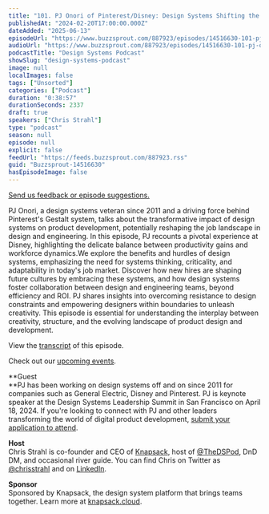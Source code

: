 ```yaml
---
title: "101. PJ Onori of Pinterest/Disney: Design Systems Shifting the Productivity Paradigm"
publishedAt: "2024-02-20T17:00:00.000Z"
dateAdded: "2025-06-13"
episodeUrl: "https://www.buzzsprout.com/887923/episodes/14516630-101-pj-onori-of-pinterest-disney-design-systems-shifting-the-productivity-paradigm.mp3"
audioUrl: "https://www.buzzsprout.com/887923/episodes/14516630-101-pj-onori-of-pinterest-disney-design-systems-shifting-the-productivity-paradigm.mp3"
podcastTitle: "Design Systems Podcast"
showSlug: "design-systems-podcast"
image: null
localImages: false
tags: ["Unsorted"]
categories: ["Podcast"]
duration: "0:38:57"
durationSeconds: 2337
draft: true
speakers: ["Chris Strahl"]
type: "podcast"
season: null
episode: null
explicit: false
feedUrl: "https://feeds.buzzsprout.com/887923.rss"
guid: "Buzzsprout-14516630"
hasEpisodeImage: false
---
```

[Send us feedback or episode suggestions.](https://www.buzzsprout.com/twilio/text_messages/887923/open_sms)

PJ Onori, a design systems veteran since 2011 and a driving force behind Pinterest's Gestalt system, talks about the transformative impact of design systems on product development, potentially reshaping the job landscape in design and engineering. In this episode, PJ recounts a pivotal experience at Disney, highlighting the delicate balance between productivity gains and workforce dynamics.We explore the benefits and hurdles of design systems, emphasizing the need for systems thinking, criticality, and adaptability in today's job market. Discover how new hires are shaping future cultures by embracing these systems, and how design systems foster collaboration between design and engineering teams, beyond efficiency and ROI. PJ shares insights into overcoming resistance to design constraints and empowering designers within boundaries to unleash creativity. This episode is essential for understanding the interplay between creativity, structure, and the evolving landscape of product design and development.

View the [transcript](https://docs.google.com/document/d/14vhdhsQFkE5A65BrGiqDNIt93vxn4gKMEOSMeVhBmJM/edit?usp=sharing) of this episode.

Check out our [upcoming events](https://www.knapsack.cloud/events).

**Guest  
**PJ has been working on design systems off and on since 2011 for companies such as General Electric, Disney and Pinterest. PJ is keynote speaker at the Design Systems Leadership Summit in San Francisco on April 18, 2024. If you're looking to connect with PJ and other leaders transforming the world of digital product development, [submit your application to attend](https://www.knapsack.cloud/design-systems-leadership-summits).

**Host**  
Chris Strahl is co-founder and CEO of [Knapsack](https://www.knapsack.cloud/), host of [@TheDSPod](https://twitter.com/thedspod), DnD DM, and occasional river guide. You can find Chris on Twitter as [@chrisstrahl](https://twitter.com/chrisstrahl) and on [LinkedIn](https://www.linkedin.com/in/chrisstrahl/).  
  
**Sponsor**  
Sponsored by Knapsack, the design system platform that brings teams together. Learn more at [knapsack.cloud](https://www.knapsack.cloud/?utm_source=podcast).
